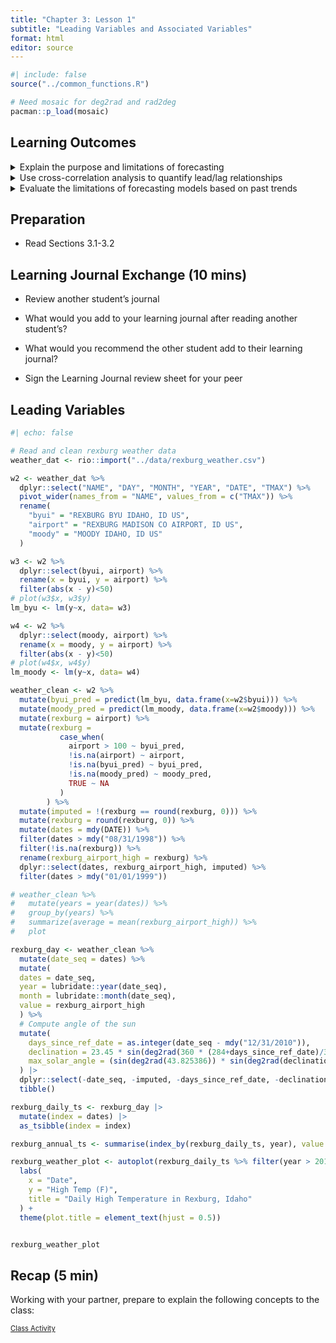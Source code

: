 ```yaml
---
title: "Chapter 3: Lesson 1"
subtitle: "Leading Variables and Associated Variables"
format: html
editor: source
---
```


```r
#| include: false
source("../common_functions.R")

# Need mosaic for deg2rad and rad2deg
pacman::p_load(mosaic)
```

```{=html}
<script type="text/javascript">
 function showhide(id) {
    var e = document.getElementById(id);
    e.style.display = (e.style.display == 'block') ? 'none' : 'block';
 }
 
 function openTab(evt, tabName) {
    var i, tabcontent, tablinks;
    tabcontent = document.getElementsByClassName("tabcontent");
    for (i = 0; i < tabcontent.length; i++) {
        tabcontent[i].style.display = "none";
    }
    tablinks = document.getElementsByClassName("tablinks");
    for (i = 0; i < tablinks.length; i++) {
        tablinks[i].className = tablinks[i].className.replace(" active", "");
    }
    document.getElementById(tabName).style.display = "block";
    evt.currentTarget.className += " active";
 }    
</script>
```


## Learning Outcomes

<details>
<summary>Explain the purpose and limitations of forecasting</summary>
    -   Define lead time
    -   Define forecasting
    -   Differentiate causation from correlation
</details>
<details>
<summary>Use cross-correlation analysis to quantify lead/lag relationships</summary>
    -   Explain forecasting by leading indicators
    -   Define the population k-lag ccvt
    -   Define the population k-lag ccf
    -   Define the sample k-lag ccvt
    -   Define the sample k-lag ccf
    -   Estimate an ccf for two time series
    -   Interpret whether a variable is a leading indicator using a cross-correlogram
</details>
<details>
<summary>Evaluate the limitations of forecasting models based on past trends</summary>
    -   Explain how unexpected future events may invalidate forecast trends
    -   Avoid over-extrapolation of fitted trends beyond reasonable time horizons
</details>


## Preparation

-   Read Sections 3.1-3.2


## Learning Journal Exchange (10 mins)

-   Review another student's journal

-   What would you add to your learning journal after reading another student's?

-   What would you recommend the other student add to their learning journal?

-   Sign the Learning Journal review sheet for your peer


## Leading Variables

```r
#| echo: false

# Read and clean rexburg weather data
weather_dat <- rio::import("../data/rexburg_weather.csv")

w2 <- weather_dat %>%
  dplyr::select("NAME", "DAY", "MONTH", "YEAR", "DATE", "TMAX") %>%
  pivot_wider(names_from = "NAME", values_from = c("TMAX")) %>%
  rename(
    "byui" = "REXBURG BYU IDAHO, ID US",
    "airport" = "REXBURG MADISON CO AIRPORT, ID US",
    "moody" = "MOODY IDAHO, ID US"
  )

w3 <- w2 %>%
  dplyr::select(byui, airport) %>%
  rename(x = byui, y = airport) %>%
  filter(abs(x - y)<50)
# plot(w3$x, w3$y)
lm_byu <- lm(y~x, data= w3)

w4 <- w2 %>%
  dplyr::select(moody, airport) %>%
  rename(x = moody, y = airport) %>%
  filter(abs(x - y)<50)
# plot(w4$x, w4$y)
lm_moody <- lm(y~x, data= w4)

weather_clean <- w2 %>%
  mutate(byui_pred = predict(lm_byu, data.frame(x=w2$byui))) %>%
  mutate(moody_pred = predict(lm_moody, data.frame(x=w2$moody))) %>%
  mutate(rexburg = airport) %>%
  mutate(rexburg =
           case_when(
             airport > 100 ~ byui_pred,
             !is.na(airport) ~ airport,
             !is.na(byui_pred) ~ byui_pred,
             !is.na(moody_pred) ~ moody_pred,
             TRUE ~ NA
           )
        ) %>%
  mutate(imputed = !(rexburg == round(rexburg, 0))) %>%
  mutate(rexburg = round(rexburg, 0)) %>%
  mutate(dates = mdy(DATE)) %>%
  filter(dates > mdy("08/31/1998")) %>%
  filter(!is.na(rexburg)) %>%
  rename(rexburg_airport_high = rexburg) %>%
  dplyr::select(dates, rexburg_airport_high, imputed) %>%
  filter(dates > mdy("01/01/1999"))

# weather_clean %>%
#   mutate(years = year(dates)) %>%
#   group_by(years) %>%
#   summarize(average = mean(rexburg_airport_high)) %>%
#   plot

rexburg_day <- weather_clean %>%
  mutate(date_seq = dates) %>%
  mutate(
  dates = date_seq,
  year = lubridate::year(date_seq),
  month = lubridate::month(date_seq),
  value = rexburg_airport_high
  ) %>%
  # Compute angle of the sun
  mutate(
    days_since_ref_date = as.integer(date_seq - mdy("12/31/2010")),
    declination = 23.45 * sin(deg2rad(360 * (284+days_since_ref_date)/365.25)),
    max_solar_angle = (sin(deg2rad(43.825386)) * sin(deg2rad(declination)) + cos(deg2rad(43.825386)) * cos(deg2rad(declination)) * cos(0)) |> asin() |> rad2deg()
  ) |>
  dplyr::select(-date_seq, -imputed, -days_since_ref_date, -declination) %>%
  tibble()

rexburg_daily_ts <- rexburg_day |>
  mutate(index = dates) |>
  as_tsibble(index = index)

rexburg_annual_ts <- summarise(index_by(rexburg_daily_ts, year), value = mean(value))

rexburg_weather_plot <- autoplot(rexburg_daily_ts %>% filter(year > 2016), .vars = value) +
  labs(
    x = "Date",
    y = "High Temp (F)",
    title = "Daily High Temperature in Rexburg, Idaho"
  ) +
  theme(plot.title = element_text(hjust = 0.5))


rexburg_weather_plot
```


























## Recap (5 min)

Working with your partner, prepare to explain the following concepts to the class:







<a href="javascript:showhide('Solutions')"
style="font-size:.8em;">Class Activity</a>

::: {#Solutions style="display:none;"}

Solutions to Class Activity

```r
#| echo: false
stuff <- "here"
```

:::